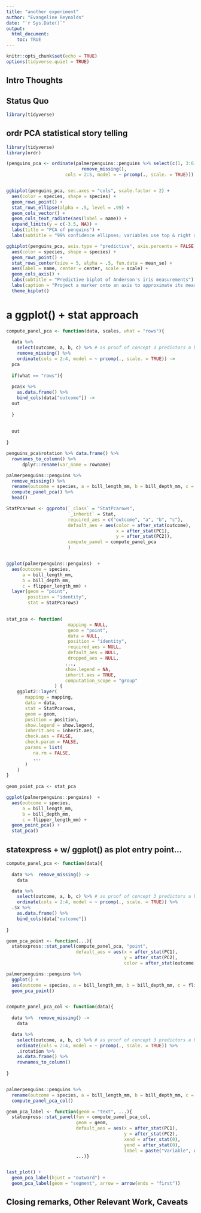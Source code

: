 ```yaml
---
title: "another experiment"
author: "Evangeline Reynolds"
date: "`r Sys.Date()`"
output: 
  html_document:
    toc: TRUE
---
```


```r
knitr::opts_chunk$set(echo = TRUE)
options(tidyverse.quiet = TRUE)
```




## Intro Thoughts


## Status Quo

```r
library(tidyverse)

```

## ordr PCA statistical story telling

```r
library(tidyverse)
library(ordr)

(penguins_pca <- ordinate(palmerpenguins::penguins %>% select(c(1, 3:6)) %>%
                            remove_missing(), 
                      cols = 2:5, model = ~ prcomp(., scale. = TRUE)))


ggbiplot(penguins_pca, sec.axes = "cols", scale.factor = 2) +
  aes(color = species, shape = species) +
  geom_rows_point() +
  stat_rows_ellipse(alpha = .5, level = .99) +
  geom_cols_vector() +
  geom_cols_text_radiate(aes(label = name)) +
  expand_limits(y = c(-3.5, NA)) +
  labs(title = "PCA of penguins") +
  labs(subtitle = "99% confidence ellipses; variables use top & right axes")

ggbiplot(penguins_pca, axis.type = "predictive", axis.percents = FALSE) +
  aes(color = species, shape = species) +
  geom_rows_point() +
  stat_rows_center(size = 5, alpha = .5, fun.data = mean_se) +
  aes(label = name, center = center, scale = scale) +
  geom_cols_axis() +
  labs(subtitle = "Predictive biplot of Anderson's iris measurements")
  labs(caption = "Project a marker onto an axis to approximate its measurement") +
  theme_biplot()
```

# a ggplot() + stat approach

```r
compute_panel_pca <- function(data, scales, what = "rows"){
  
  data %>% 
    select(outcome, a, b, c) %>% # as proof of concept 3 predictors a b c
    remove_missing() %>% 
    ordinate(cols = 2:4, model = ~ prcomp(., scale. = TRUE)) ->
  pca
  
  if(what == "rows"){
  
  pca$x %>% 
    as.data.frame() %>% 
    bind_cols(data["outcome"]) ->
  out
  
  }
  
  
  out
    
}

penguins_pca$rotation %>% data.frame() %>% 
  rownames_to_column() %>% 
      dplyr::rename(var_name = rowname)
```


```r
palmerpenguins::penguins %>%
  remove_missing() %>%
  rename(outcome = species, a = bill_length_mm, b = bill_depth_mm, c = flipper_length_mm) %>%
  compute_panel_pca() %>%
  head()

```


```r
StatPcarows <- ggproto(`_class` = "StatPcarows", 
                       `_inherit` = Stat,
                       required_aes = c("outcome", "a", "b", "c"),
                       default_aes = aes(color = after_stat(outcome),
                                         x = after_stat(PC1),
                                         y = after_stat(PC2)),
                       compute_panel = compute_panel_pca
                       )


ggplot(palmerpenguins::penguins)  + 
  aes(outcome = species, 
      a = bill_length_mm,
      b = bill_depth_mm,
      c = flipper_length_mm) + 
  layer(geom = "point", 
        position = "identity",
        stat = StatPcarows)
  

stat_pca <- function(
                       mapping = NULL, 
                       geom = "point", 
                       data = NULL,
                       position = "identity",
                       required_aes = NULL, 
                       default_aes = NULL, 
                       dropped_aes = NULL,
                      ...,
                      show.legend = NA,
                      inherit.aes = TRUE,
                      computation_scope = "group"
                  ) {
    ggplot2::layer(
       mapping = mapping,
       data = data,
       stat = StatPcarows,
       geom = geom,
       position = position,
       show.legend = show.legend,
       inherit.aes = inherit.aes,
       check.aes = FALSE,
       check.param = FALSE,
       params = list(
          na.rm = FALSE,
          ...
       )
    )
}
                       
geom_point_pca <- stat_pca

ggplot(palmerpenguins::penguins)  + 
  aes(outcome = species, 
      a = bill_length_mm,
      b = bill_depth_mm,
      c = flipper_length_mm) + 
  geom_point_pca() + 
  stat_pca()
```


## statexpress + w/ ggplot() as plot entry point...

```r
compute_panel_pca <- function(data){
  
  data %>%  remove_missing() ->
    data

  data %>% 
    select(outcome, a, b, c) %>% # as proof of concept 3 predictors a b c
    ordinate(cols = 2:4, model = ~ prcomp(., scale. = TRUE)) %>% 
  .$x %>% 
    as.data.frame() %>% 
    bind_cols(data["outcome"])
    
}

geom_pca_point <- function(...){
  statexpress::stat_panel(compute_panel_pca, "point", 
                          default_aes = aes(x = after_stat(PC1), 
                                            y = after_stat(PC2), 
                                            color = after_stat(outcome)), ...)}

palmerpenguins::penguins %>% 
  ggplot() + 
  aes(outcome = species, a = bill_length_mm, b = bill_depth_mm, c = flipper_length_mm) +
  geom_pca_point()


compute_panel_pca_col <- function(data){
  
  data %>%  remove_missing() ->
    data

  data %>% 
    select(outcome, a, b, c) %>% # as proof of concept 3 predictors a b c
    ordinate(cols = 2:4, model = ~ prcomp(., scale. = TRUE)) %>% 
    .$rotation %>% 
    as.data.frame() %>% 
    rownames_to_column()
    
}


palmerpenguins::penguins %>% 
  rename(outcome = species, a = bill_length_mm, b = bill_depth_mm, c = flipper_length_mm) %>%
  compute_panel_pca_col()

geom_pca_label <- function(geom = "text", ...){
  statexpress::stat_panel(fun = compute_panel_pca_col, 
                          geom = geom, 
                          default_aes = aes(x = after_stat(PC1), 
                                            y = after_stat(PC2), 
                                            xend = after_stat(0),
                                            yend = after_stat(0), 
                                            label = paste("Variable", after_stat(rowname))), 
                          ...)}


last_plot() + 
  geom_pca_label(hjust = "outward") + 
  geom_pca_label(geom = "segment", arrow = arrow(ends = "first"))

```

## Closing remarks, Other Relevant Work, Caveats
